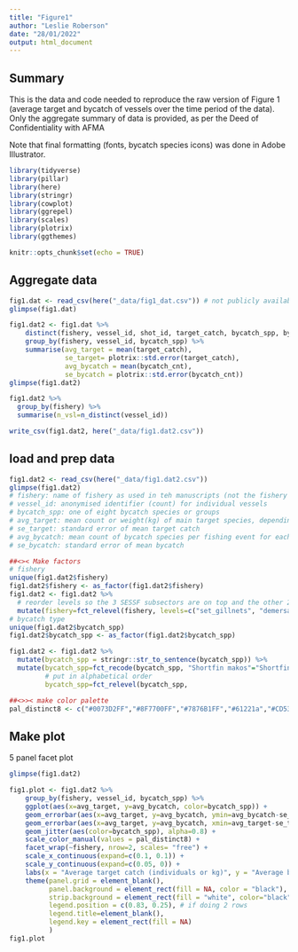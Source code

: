 ```yaml
---
title: "Figure1"
author: "Leslie Roberson"
date: "28/01/2022"
output: html_document
---
```


## Summary

This is the data and code needed to reproduce the raw version of Figure 1 (average target and bycatch of vessels over the time period of the data). Only the aggregate summary of data is provided, as per the Deed of Confidentiality with AFMA

Note that final formatting (fonts, bycatch species icons) was done in Adobe Illustrator.

```r

library(tidyverse)
library(pillar)
library(here)
library(stringr)
library(cowplot)
library(ggrepel)
library(scales)
library(plotrix)
library(ggthemes)

knitr::opts_chunk$set(echo = TRUE)
```

## Aggregate data

```r

fig1.dat <- read_csv(here("_data/fig1_dat.csv")) # not publicly available
glimpse(fig1.dat)

fig1.dat2 <- fig1.dat %>%
    distinct(fishery, vessel_id, shot_id, target_catch, bycatch_spp, bycatch_cnt) %>%
    group_by(fishery, vessel_id, bycatch_spp) %>%
    summarise(avg_target = mean(target_catch),
              se_target= plotrix::std.error(target_catch),
              avg_bycatch = mean(bycatch_cnt),
              se_bycatch = plotrix::std.error(bycatch_cnt)) 
glimpse(fig1.dat2)

fig1.dat2 %>%
  group_by(fishery) %>%
  summarise(n_vsl=n_distinct(vessel_id))

write_csv(fig1.dat2, here("_data/fig1.dat2.csv"))

```

## load and prep data

```r

fig1.dat2 <- read_csv(here("_data/fig1.dat2.csv"))
glimpse(fig1.dat2)
# fishery: name of fishery as used in teh manuscripts (not the fishery's official name)
# vessel_id: anonymised identifier (count) for individual vessels
# bycatch_spp: one of eight bycatch species or groups
# avg_target: mean count or weight(kg) of main target species, depending on the fishery, per fishing event for each vessel over all years of data
# se_target: standard error of mean target catch
# avg_bycatch: mean count of bycatch species per fishing event for each vessel over all years of data
# se_bycatch: standard error of mean bycatch 

##<>< Make factors
# fishery
unique(fig1.dat2$fishery)
fig1.dat2$fishery <- as_factor(fig1.dat2$fishery)
fig1.dat2 <- fig1.dat2 %>%
  # reorder levels so the 3 SESSF subsectors are on top and the other 2 fisheries on the bottom
  mutate(fishery=fct_relevel(fishery, levels=c("set_gillnets", "demersal_longlines",  "otter_bottom_trawl", "tuna_longlines", "prawn_trawl"))) # ignore warning
# bycatch type
unique(fig1.dat2$bycatch_spp)
fig1.dat2$bycatch_spp <- as_factor(fig1.dat2$bycatch_spp)

fig1.dat2 <- fig1.dat2 %>%
  mutate(bycatch_spp = stringr::str_to_sentence(bycatch_spp)) %>%
  mutate(bycatch_spp=fct_recode(bycatch_spp, "Shortfin makos"="Shortfin_makos"),
         # put in alphabetical order
         bycatch_spp=fct_relevel(bycatch_spp,                                         levels=c("Albatrosses","Dolphins","Hammerheads","Petrels","Pinnipeds","Seasnakes","Shearwaters","Shortfin makos")))

##<>>< make color palette
pal_distinct8 <- c("#0073D2FF","#8F7700FF","#7876B1FF","#61221a","#CD534CFF","#272928","#EFC000FF","#868686FF")

```

## Make plot
5 panel facet plot

```r
glimpse(fig1.dat2)

fig1.plot <- fig1.dat2 %>%
    group_by(fishery, vessel_id, bycatch_spp) %>%
    ggplot(aes(x=avg_target, y=avg_bycatch, color=bycatch_spp)) +
    geom_errorbar(aes(x=avg_target, y=avg_bycatch, ymin=avg_bycatch-se_bycatch, ymax=avg_bycatch+se_bycatch, color=bycatch_spp), alpha = 0.8, size=0.2) +
    geom_errorbar(aes(x=avg_target, y=avg_bycatch, xmin=avg_target-se_target, xmax=avg_target+se_target, color=bycatch_spp), alpha = 0.8, size=0.2) +
    geom_jitter(aes(color=bycatch_spp), alpha=0.8) +
    scale_color_manual(values = pal_distinct8) +
    facet_wrap(~fishery, nrow=2, scales= "free") + 
    scale_x_continuous(expand=c(0.1, 0.1)) +
    scale_y_continuous(expand=c(0.05, 0)) +
    labs(x = "Average target catch (individuals or kg)", y = "Average bycatch (individuals)") +
    theme(panel.grid = element_blank(),
          panel.background = element_rect(fill = NA, color = "black"),
          strip.background = element_rect(fill = "white", color="black"),
          legend.position = c(0.83, 0.25), # if doing 2 rows
          legend.title=element_blank(),
          legend.key = element_rect(fill = NA)
          )
fig1.plot

```

